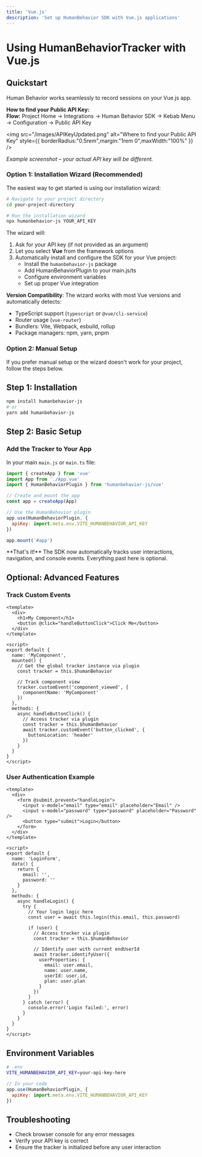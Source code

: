 ```yaml
---
title: 'Vue.js'
description: 'Set up HumanBehavior SDK with Vue.js applications'
---
```


# Using HumanBehaviorTracker with Vue.js

## Quickstart

Human Behavior works seamlessly to record sessions on your Vue.js app.

<Expandable title="How to get your API Key">
<Info>
  <strong>How to find your Public API Key:</strong><br/>
  <b>Flow:</b> Project Home → Integrations → Human Behavior SDK → Kebab Menu → Configuration → Public API Key
</Info>

<img
  src="/images/APIKeyUpdated.png"
  alt="Where to find your Public API Key"
  style={{ borderRadius:"0.5rem",margin:"1rem 0",maxWidth:"100%" }}
/>

<p style={{ fontSize: '0.95em', color: '#888', marginTop: '-0.5rem', marginBottom: '1.5rem' }}><em>Example screenshot – your actual API key will be different.</em></p>
</Expandable>

### Option 1: Installation Wizard (Recommended)

The easiest way to get started is using our installation wizard:

```bash
# Navigate to your project directory
cd your-project-directory

# Run the installation wizard
npx humanbehavior-js YOUR_API_KEY
```

The wizard will:
1. Ask for your API key (if not provided as an argument)
2. Let you select **Vue** from the framework options
3. Automatically install and configure the SDK for your Vue project:
   - Install the `humanbehavior-js` package
   - Add HumanBehaviorPlugin to your main.js/ts
   - Configure environment variables
   - Set up proper Vue integration

**Version Compatibility**: The wizard works with most Vue versions and automatically detects:
- TypeScript support (`typescript` or `@vue/cli-service`)
- Router usage (`vue-router`)
- Bundlers: Vite, Webpack, esbuild, rollup
- Package managers: npm, yarn, pnpm

### Option 2: Manual Setup

If you prefer manual setup or the wizard doesn't work for your project, follow the steps below.

## Step 1: Installation

```bash
npm install humanbehavior-js
# or
yarn add humanbehavior-js
```

## Step 2: Basic Setup

### Add the Tracker to Your App

In your main `main.js` or `main.ts` file:

```javascript
import { createApp } from 'vue'
import App from './App.vue'
import { HumanBehaviorPlugin } from 'humanbehavior-js/vue'

// Create and mount the app
const app = createApp(App)

// Use the HumanBehavior plugin
app.use(HumanBehaviorPlugin, {
  apiKey: import.meta.env.VITE_HUMANBEHAVIOR_API_KEY
})

app.mount('#app')
```

<Note>
  **That's it!** The SDK now automatically tracks user interactions, navigation, and console events. Everything past here is optional.
</Note>

## Optional: Advanced Features

### Track Custom Events

```vue
<template>
  <div>
    <h1>My Component</h1>
    <button @click="handleButtonClick">Click Me</button>
  </div>
</template>

<script>
export default {
  name: 'MyComponent',
  mounted() {
    // Get the global tracker instance via plugin
    const tracker = this.$humanBehavior
    
    // Track component view
    tracker.customEvent('component_viewed', {
      componentName: 'MyComponent'
    })
  },
  methods: {
    async handleButtonClick() {
      // Access tracker via plugin
      const tracker = this.$humanBehavior
      await tracker.customEvent('button_clicked', {
        buttonLocation: 'header'
      })
    }
  }
}
</script>
```

### User Authentication Example

```vue
<template>
  <div>
    <form @submit.prevent="handleLogin">
      <input v-model="email" type="email" placeholder="Email" />
      <input v-model="password" type="password" placeholder="Password" />
      <button type="submit">Login</button>
    </form>
  </div>
</template>

<script>
export default {
  name: 'LoginForm',
  data() {
    return {
      email: '',
      password: ''
    }
  },
  methods: {
    async handleLogin() {
      try {
        // Your login logic here
        const user = await this.login(this.email, this.password)
        
        if (user) {
          // Access tracker via plugin
          const tracker = this.$humanBehavior
          
          // Identify user with current endUserId
          await tracker.identifyUser({
            userProperties: {
              email: user.email,
              name: user.name,
              userId: user.id,
              plan: user.plan
            }
          })
        }
      } catch (error) {
        console.error('Login failed:', error)
      }
    }
  }
}
</script>
```

## Environment Variables

```bash
# .env
VITE_HUMANBEHAVIOR_API_KEY=your-api-key-here
```

```javascript
// In your code
app.use(HumanBehaviorPlugin, {
  apiKey: import.meta.env.VITE_HUMANBEHAVIOR_API_KEY
})
```

## Troubleshooting

- Check browser console for any error messages
- Verify your API key is correct
- Ensure the tracker is initialized before any user interaction 
